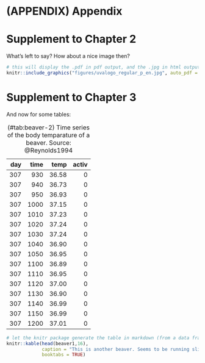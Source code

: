 # (APPENDIX) Appendix {-}

# Supplement to Chapter 2

What's left to say? How about a nice image then?

```r
# this will display the .pdf in pdf output, and the .jpg in html output
knitr::include_graphics("figures/uvalogo_regular_p_en.jpg", auto_pdf = TRUE)
```

# Supplement to Chapter 3

And now for some tables:

| day| time|  temp| activ|
|---:|----:|-----:|-----:|
| 307|  930| 36.58|     0|    
| 307|  940| 36.73|     0|  
| 307|  950| 36.93|     0|   
| 307| 1000| 37.15|     0|         
| 307| 1010| 37.23|     0|     
| 307| 1020| 37.24|     0|     
| 307| 1030| 37.24|     0|  
| 307| 1040| 36.90|     0|  
| 307| 1050| 36.95|     0|  
| 307| 1100| 36.89|     0|  
| 307| 1110| 36.95|     0|  
| 307| 1120| 37.00|     0|  
| 307| 1130| 36.90|     0|  
| 307| 1140| 36.99|     0|  
| 307| 1150| 36.99|     0|  
| 307| 1200| 37.01|     0|  


Table: (\#tab:beaver-2) Time series of the body temparature of a beaver. Source: @Reynolds1994

```r
# let the knitr package generate the table in markdown (from a data frame)
knitr::kable(head(beaver1,16),
             caption = "This is another beaver. Seems to be running slightly colder",
             booktabs = TRUE)
```
